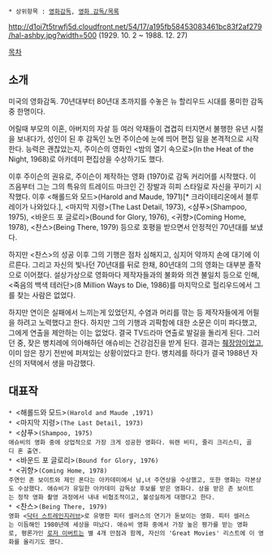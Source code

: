  * 상위항목 : [[영화감독]], [[영화 감독/목록]]

http://d1oi7t5trwfj5d.cloudfront.net/54/17/a195fb58453083461bc83f2af279/hal-ashby.jpg?width=500
{{{+2 Hal Ashby}}}  (1929. 10. 2 ~ 1988. 12. 27)

[[목차]]
== 소개 ==
미국의 영화감독. 70년대부터 80년대 초까지를 수놓은 뉴 할리우드 시대를 풍미한 감독 중 한명이다.

어릴때 부모의 이혼, 아버지의 자살 등 여러 악재들이 겹겹히 터지면서 불행한 유년 시절을 보내다가, 성인이 된 후 감독인 노먼 주이슨에 눈에 띄어 편집 일을 본격적으로 시작한다. 능력은 괜찮았는지, 주이슨의 영화인 <밤의 열기 속으로>(In the Heat of the Night, 1968)로 아카데미 편집상을 수상하기도 했다.

이후 주이슨의 권유로, 주이슨이 제작하는 영화 <Landlord>(1970)로 감독 커리어를 시작했다. 이 즈음부터 그는 그의 특유의 트레이드 마크인 긴 장발과 히피 스타일로 자신을 꾸미기 시작했다.  이후 <해롤드와 모드>(Harold and Maude, 1971)[* 크라이테리온에서 블루레이가 나와있다.], <마지막 지령>(The Last Detail, 1973), <샴푸>(Shampoo, 1975), <바운드 포 글로리>(Bound for Glory, 1976), <귀향>(Coming Home, 1978), <찬스>(Being There, 1979) 등으로 호평을 받으면서 안정적인 70년대를 보냈다.

하지만 <찬스>의 성공 이후 그의 기행은 점차 심해지고, 심지어 약까지 손에 대기에 이르른다. 그리고 자신의 빛나던 70년대를 뒤로 한채, 80년대의 그의 영화는 대부분 졸작으로 이어졌다. 설상가상으로 영화마다 제작자들과의 불화와 의견 불일치 등으로 인해, <죽음의 백색 테러단>(8 Million Ways to Die, 1986)를 마지막으로 헐리우드에서 그를 찾는 사람은 없었다.

하지만 연이은 실패에서 느끼는게 있었던지, 수염과 머리를 깎는 등 제작자들에게 어필을 하려고 노력했다고 한다. 하지만 그의 기행과 괴팍함에 대한 소문은 이미 파다했고, 그에게 연출을 제안하는 이는 없었다. 결국 TV드라마 연출로 발길을 돌리게 된다. 그러던 중, 잦은 병치레에 의아해하던 애슈비는 건강검진을 받게 된다. 결과는 [[췌장암]]이었고, 이미 암은 장기 전반에 퍼져있는 상황이었다고 한다. 병치레를 하다가 결국 1988년 자신의 저택에서 생을 마감했다.

== 대표작 ==
 * <해롤드와 모드>(Harold and Maude ,1971)
 * <마지막 지령>(The Last Detail, 1973)
 * <샴푸>(Shampoo, 1975)
 애슈비의 영화 중에 상업적으로 가장 크게 성공한 영화다. 워렌 비티, 줄리 크리스티, 골디 혼 출연.
 * <바운드 포 글로리>(Bound for Glory, 1976)
 * <귀향>(Coming Home, 1978)
 주연인 존 보이트와 제인 폰다는 아카데미에서 남,녀 주연상을 수상했고, 또한 영화는 각본상도 수상했다. 애슈비가 유일한 아카데미 감독상 후보를 받은 영화다. 상을 받은 존 보이트는 정작 영화 촬영 과정에서 내내 비협조적이고, 불성실하게 대했다고 한다.
 * <찬스>(Being There, 1979)
 영화 <[[닥터 스트레인지러브]]>로 유명한 피터 셀러스의 연기가 돋보이는 영화. 피터 셀러스는 이듬해인 1980년에 세상을 떠났다. 애슈비 영화 중에서 가장 높은 평가를 받는 영화로, 평론가인 [[로저 이버트]]는 별 4개 만점과 함께, 자신의 'Great Movies' 리스트에 이 영화를 올리기도 했다.
